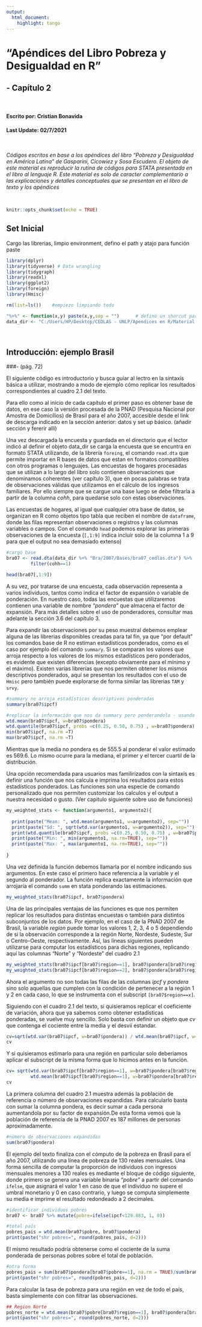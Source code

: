 ```yaml
---
output:
  html_document:
    highlight: tango
---
```


# "Apéndices del Libro Pobreza y Desigualdad en R"
## - Capítulo 2
<p>&nbsp;</p>

#### Escrito por: Cristian Bonavida{-}
#### Last Update: 02/7/2021 {-}
<p>&nbsp;</p>

*Códigos escritos en base a los apéndices del libro "Pobreza y Desigualdad en América Latina" de Gasparini, Cicowiez y Sosa Escudero. El objeto de este material es reproducir la rutina de códigos para STATA presentada en el libro al lenguaje R. Este material es solo de caracter complementario a las explicaciones y detalles conceptuales que se presentan en el libro de texto y los apéndices* 

<p>&nbsp;</p>

```r
knitr::opts_chunk$set(echo = TRUE)
```

## Set Inicial

Cargo las librerias, limpio environment, defino el path y atajo para función paste

```r

library(dplyr)
library(tidyverse) # Data wrangling
library(tidygraph)
library(readxl)
library(ggplot2)
library(foreign)
library(Hmisc)

rm(list=ls())    #empiezo limpiando todo 

"%+%" <- function(x,y) paste(x,y,sep = "")      # defino un shorcut parar concat de texto
data_dir <- "C:/Users/HP/Desktop/CEDLAS - UNLP/Apendices en R/Material libro/encuestas-cedlas/Encuestas/"  #seteo directorio 

```

<p>&nbsp;</p>



## Introducción: ejemplo Brasil 

###- (pág. 72)

El siguiente código es introductorio y busca guiar al lectro en la sintaxís básica a utilizar, mostrando a modo de ejemplo cómo replicar los resultados correspondientes al cuadro 2.1 del texto. 

Para ello como al inicio de cada capítulo el primer paso es obtener base de datos, en ese caso la versión procesada de la PNAD (Pesquisa Nacional por Amostra de Domicílios) de Brasil para el año 2007, accesible desde el link de descarga indicado en la sección anterior: datos y set up básico. (añadir sección y fererir allí)

Una vez descargada la encuesta y guardada en el directorio que el lector indicó al definir el objeto data_dir se carga la encuesta que se encuntra en formato STATA utilizando, de la librería `foreing`, el comando `read.dta` que permite importar en R bases de datos que estan en formatos compatibles con otros programas o lenguajes. Las encuestas de hogares procesadas que se utilizan a lo largo del libro solo contienen observaciones que denominamos coherentes (ver capítulo 3), que en pocas palabras se trata de observaciones válidas que utilizamos en el cálculo de los ingresos familiares. Por ello siempre que se cargue una base luego se debe filtrarla a partir de la columna *cohh*, para quedarse solo con estas observaciones.

Las encuestas de hogares, al igual que cualquier otra base de datos, se organizan en R como objetos tipo tabla que reciben el nombre de `dataframe`, donde las filas representan observaciones o registros y las columnas variables
o campos. Con el comando `head` podemos explorar las primeras observaciones de la encuesta (`[,1:9]` indica incluir solo de la columna 1 a 9 para que el output no sea demasiado extenso)


```r
#cargo base
bra07 <- read.dta(data_dir %+% "Bra/2007/Bases/bra07_cedlas.dta") %>% 
         filter(cohh==1)

head(bra07[,1:9])

```

A su vez, por tratarse de una encuesta, cada observación representa a varios individuos, tantos como indica el factor de expansión o variable de ponderación. En nuestro caso, todas las encuestas que utilizaremos contienen una variable de nombre *"pondera"* que almacena el factor de expansión. Para más detalles sobre el uso de ponderadores, consultar mas adelante la sección 3.6 del capítulo 3.

Para expandir las observaciones por su peso muestral debemos emplear alguna de las librerias disponibles creadas para tal fin, ya que "por default" los comandos base de R no estiman estadísticos ponderados, como es el caso por ejemplo del comando `summary`. Si se comparan los valores que arroja respecto a los valores de los mismos estadísticos pero ponderados, es evidente que existen diferencias (excepto obviamente para el mínimo y el máximo). Existen varias librerías que nos permiten obtener los mismos descriptivos ponderados, aquí se presentan los resultados con el uso de `Hmisc` pero también puede explorarse de forma similar las librerias  `TAM` y  `srvy`.   

```r

#summary no arroja estadísticas descriptivas ponderadas
summary(bra07$ipcf)

```
    
```r

#replicar la información que nos da summary pero ponderandola - usando libreria Hmisc
wtd.mean(bra07$ipcf, w=bra07$pondera)
wtd.quantile(bra07$ipcf, probs =c(0.25, 0.50, 0.75) , w=bra07$pondera)
min(bra07$ipcf, na.rm =T)
max(bra07$ipcf, na.rm =T)

```
Mientras que la media no pondera es de 555.5 al ponderar el valor estimado es 569.6. Lo mismo ocurre para la mediana, el primer y el tercer cuartil de la distribución. 

Una opción recomendada para usuarios mas familirizados con la sintaxis es definir una función que nos calcula e imprima los resultados para estos estadísticos ponderados. Las funciones son una especie de comando personalizado que nos permiten customizar los calculos y el output a nuestra necesidad o gusto. (Ver capitulo siguiente sobre uso de funciones)

```r

my_weighted_stats <- function(argumento1, argumento2){
  
  print(paste("Mean: ", wtd.mean(argumento1, w=argumento2), sep=""))
  print(paste("Sd: ", sqrt(wtd.var(argumento1, w=argumento2)), sep=""))
  print(wtd.quantile(bra07$ipcf, probs =c(0.25, 0.50, 0.75) , w=bra07$pondera))
  print(paste("Min: ", min(argumento1, na.rm=TRUE), sep=""))
  print(paste("Max: ", max(argumento1, na.rm=TRUE), sep=""))
  
}

```

Una vez definida la función debemos llamarla por el nombre indicando sus argumentos. En este caso el primero hace referencia a la variable y el segundo al ponderador. La función replica exactamente la información que arrojaría el comando `summ` en stata ponderando las estimaciones.

```r

my_weighted_stats(bra07$ipcf, bra07$pondera)

```


Una de las principales ventajas de las funciones es que nos permiten replicar los resultados para distintas encuestas o también para distintos subconjuntos de los datos. Por ejemplo, en el caso de la PNAD 2007 de Brasil, la variable *region* puede tomar los valores 1, 2, 3, 4 o 5 dependiendo de si la observación corresponde a la región Norte, Nordeste, Sudeste, Sur o Centro-Oeste, respectivamente. Así, las líneas siguientes pueden utilizarse para computar los estadísticos para dichas regiones, replicando aquí las columnas "Norte" y "Nordeste" del cuadro 2.1

```r
my_weighted_stats(bra07$ipcf[bra07$region==1], bra07$pondera[bra07$region==1])
my_weighted_stats(bra07$ipcf[bra07$region==2], bra07$pondera[bra07$region==2])
```

Ahora el argumento no son todas las filas de las columnas *ipcf* y *pondera* sino solo aquellas que cumplen con la condición de pertenecer a la región 1 y 2 en cada caso, lo que se instrumenta con el subscript `[bra07$region==x]`. 

Siguiendo con el cuadro 2.1 del texto, si quisieramos replicar el coeficiente de variación, ahora que ya sabemos como obtener estadísticas ponderadas, se vuelve muy sencillo. Solo basta con definir un objeto que *cv* que contenga el cociente entre la media y el desvií estandar.

```r

cv=sqrt(wtd.var(bra07$ipcf, w=bra07$pondera)) / wtd.mean(bra07$ipcf, w=bra07$pondera)
cv
```

Y si quisieramos estimarlo para una región en particular solo deberiamos aplicar el subscript de la misma forma que lo hicimos antes en la función. 

```r

cv= sqrt(wtd.var(bra07$ipcf[bra07$region==1], w=bra07$pondera[bra07$region==1])) / 
         wtd.mean(bra07$ipcf[bra07$region==1], w=bra07$pondera[bra07$region==1]) 
cv
```

La primera columna del cuadro 2.1 muestra además la población de referencia o número de observaciones expandidas. Para calcularlo basta con sumar la columna pondera, es decir sumar a cada persona aumentandola por su factor de expansión.De esta forma vemos que la población de referencia de la PNAD 2007 es 187 millones de personas aproximadamente. 

```r

#número de observaciones expandidas
sum(bra07$pondera)

```

El ejemplo del texto finaliza con el cómputo de la pobreza en Brasil para el año 2007, utilizando una línea de pobreza de 130 reales mensuales. Una forma sencilla de computar la proporción de individuos con ingresos mensuales menores a 130 reales es mediante el bloque de código siguiente, donde primero se genera una variable binaria *"pobre"* a partir del comando `ifelse`, que asignará el valor 1 en caso de que el individuo no supere el umbral monetario y 0 en caso contrario, y luego se computa simplemente su media e imprime el resultado redondeado a 2 decimales.

```r

#identificar individuos pobres
bra07 <- bra07 %>% mutate(pobre=ifelse(ipcf<129.883, 1, 0)) 

#total país
pobres_pais = wtd.mean(bra07$pobre, bra07$pondera)
print(paste("shr pobres=", round(pobres_pais, d=2)))
```

El mismo resultado podría obtenerse como el cociente de la suma ponderada de personas pobres sobre el total de población.

```r

#otra forma
pobres_pais = sum(bra07$pondera[bra07$pobre==1], na.rm = TRUE)/sum(bra07$pondera)
print(paste("shr pobres=", round(pobres_pais, d=2)))

```

Para calcular la tasa de pobreza para una región en vez de todo el país, basta simplemente con con filtrar las observaciones.

```r
## Region Norte
pobres_norte = wtd.mean(bra07$pobre[bra07$region==1], bra07$pondera[bra07$region==1])
print(paste("shr pobres=", round(pobres_norte, d=2)))
```
